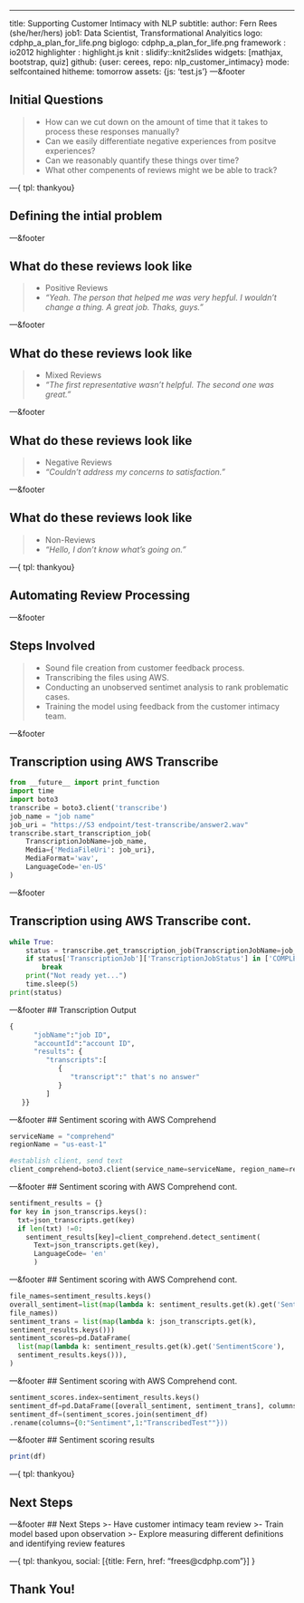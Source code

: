 ---
title: Supporting Customer Intimacy with NLP
subtitle: 
author: Fern Rees (she/her/hers)
job1: Data Scientist, Transformational Analyitics
logo: cdphp_a_plan_for_life.png
biglogo: cdphp_a_plan_for_life.png
framework : io2012
highlighter : highlight.js
knit : slidify::knit2slides
widgets: [mathjax, bootstrap, quiz]
github: {user: cerees, repo: nlp_customer_intimacy}
mode: selfcontained
hitheme: tomorrow
assets: {js: 'test.js'}
---&footer

<!-- Limit image width and height -->
<style type='text/css'>
img {
    max-height: 560px;
    max-width: 1080px;
}
</style>

<!-- Center image on slide -->
<script src="http://ajax.aspnetcdn.com/ajax/jQuery/jquery-1.7.min.js"></script>
<script type='text/javascript'>
$(function() {
    $("p:has(img)").addClass('centered');
});
</script>

## Initial Questions

>- How can we cut down on the amount of time that it takes to process these responses manually?
>- Can we easily differentiate negative experiences from positve experiences?
>- Can we reasonably quantify these things over time?
>- What other compenents of reviews might we be able to track?

---{
tpl: thankyou}

## Defining the intial problem

---&footer

## What do these reviews look like

>- Positive Reviews
  + *"Yeah.  The person that helped me was very hepful.  I wouldn't change a thing.  A great job.  Thaks, guys."*

---&footer

## What do these reviews look like

>- Mixed Reviews
  + *"The first representative wasn't helpful. The second one was great."*

---&footer

## What do these reviews look like

>- Negative Reviews
  + *"Couldn't address my concerns to satisfaction."*

---&footer

## What do these reviews look like

>- Non-Reviews
  + *"Hello, I don't know what's going on."*

---{
tpl: thankyou}

## Automating Review Processing

---&footer

## Steps Involved

>- Sound file creation from customer feedback process.
>- Transcribing the files using AWS.
>- Conducting an unobserved sentimet analysis to rank problematic cases.
>- Training the model using feedback from the customer intimacy team.

---&footer

## Transcription using AWS Transcribe
```python
from __future__ import print_function
import time
import boto3
transcribe = boto3.client('transcribe')
job_name = "job name"
job_uri = "https://S3 endpoint/test-transcribe/answer2.wav"
transcribe.start_transcription_job(
    TranscriptionJobName=job_name,
    Media={'MediaFileUri': job_uri},
    MediaFormat='wav',
    LanguageCode='en-US'
)
```

---&footer

## Transcription using AWS Transcribe cont.
```python
while True:
    status = transcribe.get_transcription_job(TranscriptionJobName=job_name)
    if status['TranscriptionJob']['TranscriptionJobStatus'] in ['COMPLETED', 'FAILED']:
        break
    print("Not ready yet...")
    time.sleep(5)
print(status)
```

---&footer
## Transcription Output

```python
{
      "jobName":"job ID",
      "accountId":"account ID",
      "results": {
         "transcripts":[
            {
               "transcript":" that's no answer"
            }
         ]
   }}
```

---&footer
## Sentiment scoring with AWS Comprehend

```python
serviceName = "comprehend"
regionName = "us-east-1"

#establish client, send text
client_comprehend=boto3.client(service_name=serviceName, region_name=regionName)

```

---&footer
## Sentiment scoring with AWS Comprehend cont.

```python
sentifment_results = {}
for key in json_transcrips.keys():
  txt=json_transcripts.get(key)
  if len(txt) !=0:
    sentiment_results[key]=client_comprehend.detect_sentiment(
      Text=json_transcripts.get(key),
      LanguageCode= 'en'
      )
```

---&footer
## Sentiment scoring with AWS Comprehend cont.

```python
file_names=sentiment_results.keys()
overall_sentiment=list(map(lambda k: sentiment_results.get(k).get('Sentment'), 
file_names))
sentiment_trans = list(map(lambda k: json_transcripts.get(k), 
sentiment_results.keys()))
sentiment_scores=pd.DataFrame(
  list(map(lambda k: sentiment_results.get(k).get('SentimentScore'), 
  sentiment_results.keys())),
)
```

---&footer
## Sentiment scoring with AWS Comprehend cont.

```python
sentiment_scores.index=sentiment_results.keys()
sentiment_df=pd.DataFrame([overall_sentiment, sentiment_trans], columns=file_namess).T
sentiment_df=(sentiment_scores.join(sentiment_df)
.rename(columns={0:"Sentiment",1:"TranscribedTest""}))
```

---&footer
## Sentiment scoring results

```r
print(df)

```


---{
tpl: thankyou}

## Next Steps

---&footer
## Next Steps
>- Have customer intimacy team review
>- Train model based upon observation
>- Explore measuring different definitions and identifying review features

---{
tpl: thankyou,
social: [{title: Fern, href: "frees@cdphp.com"}]
}

## Thank You!

<style>
.title-slide {
  background-color: #28a266; /* #28a266; ; #CA9F9D*/
}

.title-slide hgroup > h1{
 font-family: 'Oswald', 'Helvetica', sanserif; 
}

.title-slide hgroup > h1, 
.title-slide hgroup > h2 {
  color: #FFFFFF ;  /* ; #EF5150*/
}

.title-slide hgroup > p {
    color: #FFD700; /* ; #EF5150*/
}

</style>

<style>
.logo {position: absolute;
  bottom: 20px;
  left: 70px;
  z-index: 10}
</style>

<style>
slide:not(.segue) h2{color: #28a266}
</style>

